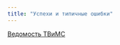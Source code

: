 ```yaml
---
title: "Успехи и типичные ошибки"
---
```


<a href="https://docs.google.com/spreadsheets/d/1QL7evErwP1aElHsR8ywzzXtJxju9h7AbfMlRWkNIPvU/edit?usp=sharing" title=>Ведомость ТВиМС</a> 
